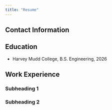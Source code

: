 ```yaml
---
title: "Resume"
---
```


## Contact Information

## Education

- Harvey Mudd College, B.S. Engineering, 2026

## Work Experience

### Subheading 1

### Subheading 2
